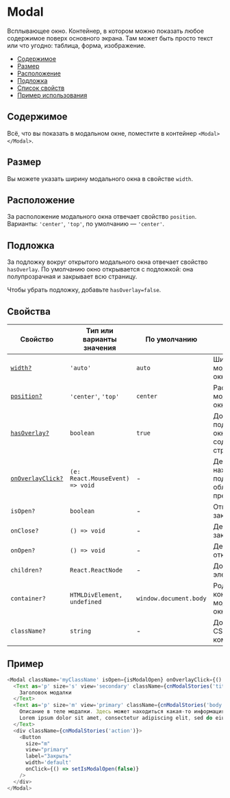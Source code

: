 
# Modal

Всплывающее окно. Контейнер, в котором можно показать любое содержимое поверх основного экрана.
Там может быть просто текст или что угодно: таблица, форма, изображение.

- [Содержимое](#содержимое)
- [Размер](#размер)
- [Расположение](#расположение)
- [Подложка](#подложка)
- [Список свойств](#свойства)
- [Пример использования](#пример)

## Содержимое

Всё, что вы показать в модальном окне, поместите в контейнер `<Modal></Modal>`.

<ModalExampleText />


## Размер

Вы можете указать ширину модального окна в свойстве `width`.

## Расположение

За расположение модального окна отвечает свойство `position`. Варианты: `'center'`, `'top'`,
по умолчанию — `'center'`.

## Подложка

За подложку вокруг открытого модального окна отвечает свойство `hasOverlay`. По умолчанию
окно открывается с подложкой: она полупрозрачная и закрывает всю страницу.

Чтобы убрать подложку, добавьте `hasOverlay=false`.

## Свойства

| Свойство               | Тип или варианты значения      | По умолчанию              | Описание |
| ---------------------- | ------------------------------ | ------------------------- | ------------------------- |
| [`width?`](#размер)                 | `'auto'`                       | `auto`                    |  Ширина модального окна |
| [`position?`](#расположение)              | `'center'`, `'top'`            | `center`                  | Расположение модального окна|
| [`hasOverlay?`](#подложка)             | `boolean`                      | `true`                    | Добавляет подложку вокруг окна — поверх содержимого страницы |
| [`onOverlayClick?`](#подложка)         | `(e: React.MouseEvent) => void`| -                         | Действие по нажатию на подложку —  область за пределами окна |
| `isOpen?`                | `boolean`                      | -                         | Открывает и закрывает окно|
| `onClose?`               | `() => void`                   | -                         | Действие при закрытии окна|
| `onOpen?`                | `() => void`                   | -                         | Действие при открытии окна|
| `children?`              | `React.ReactNode`              | -                         | Дочерние элементы |
| `container?`             | `HTMLDivElement, undefined`    | `window.document.body`    | Родителький контейнер для модального окна|
| `className?`             | `string`                       | -                         | Дополнительный CSS-класс компонента |

## Пример

```ts
<Modal className='myClassName' isOpen={isModalOpen} onOverlayClick={() => setIsModalOpen(false)}>
  <Text as='p' size='s' view='secondary' className={cnModalStories('title')}>
    Заголовок модалки
  </Text>
  <Text as='p' size='m' view='primary' className={cnModalStories('body')}>
    Описание в теле модалки. Здесь может находиться какая-то информация.
    Lorem ipsum dolor sit amet, consectetur adipiscing elit, sed do eiusmod tempor incididunt.
  </Text>
  <div className={cnModalStories('action')}>
    <Button
      size="m"
      view="primary"
      label="Закрыть"
      width='default'
      onClick={() => setIsModalOpen(false)}
    />
  </div>
</Modal>
```
